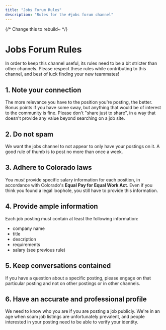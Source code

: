```yaml
---
title: "Jobs Forum Rules"
description: "Rules for the #jobs forum channel"
---
```


{/* Change this to rebuild~ */}

# Jobs Forum Rules

In order to keep this channel useful, its rules need to be a bit stricter than other channels. Please respect these rules while contributing to this channel, and best of luck finding your new teammates!

## 1. Note your connection

The more relevance you have to the position you're posting, the better. Bonus points if you have some sway, but anything that would be of interest to the community is fine. Please don't "share just to share", in a way that doesn't provide any value beyond searching on a job site.

## 2. Do not spam

We want the jobs channel to not appear to only have your postings on it. A good rule of thumb is to post no more than once a week.

## 3. Adhere to Colorado laws

You _must_ provide specific salary information for each position, in accordance with Colorado's **Equal Pay for Equal Work Act**. Even if you think you found a legal loophole, you still have to provide this information.

## 4. Provide ample information

Each job posting must contain at least the following information:

- company name
- title
- description
- requirements
- salary (see previous rule)

## 5. Keep conversations contained

If you have a question about a specific posting, please engage on that particular posting and not on other postings or in other channels.

## 6. Have an accurate and professional profile

We need to know who you are if you are posting a job publicly. We're in an age when scam job listings are unfortunately prevalent, and people interested in your posting need to be able to verify your identity.
